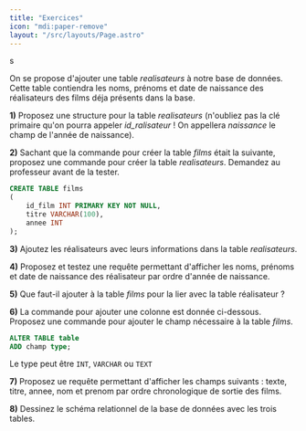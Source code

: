```yaml
---
title: "Exercices"
icon: "mdi:paper-remove"
layout: "/src/layouts/Page.astro"
---
```

s

On se propose d'ajouter une table _realisateurs_ à notre base de données.
Cette table contiendra les noms, prénoms et date de naissance des réalisateurs
des films déja présents dans la base.

**1)** Proposez une structure pour la table _realisateurs_ (n'oubliez pas la
clé primaire qu'on pourra appeler _id_ralisateur_ ! On appellera _naissance_
le champ de l'année de naissance).

**2)** Sachant que la commande pour créer la table _films_ était la suivante,
proposez une commande pour créer la table _realisateurs_. Demandez au
professeur avant de la tester.
    
```sql
CREATE TABLE films
(
    id_film INT PRIMARY KEY NOT NULL,
    titre VARCHAR(100),
    annee INT
);
```

**3)** Ajoutez les réalisateurs avec leurs informations dans la table
_realisateurs_.

**4)** Proposez et testez une requête permettant d'afficher les noms, prénoms
et date de naissance des réalisateur par ordre d'année de naissance.

**5)** Que faut-il ajouter à la table _films_ pour la lier avec la table
réalisateur ?

**6)** La commande pour ajouter une colonne est donnée ci-dessous. Proposez
une commande pour ajouter le champ nécessaire à la table _films_.
    
```sql
ALTER TABLE table
ADD champ type;
```

Le type peut être `INT`, `VARCHAR` ou `TEXT`

**7)** Proposez ue requête permettant d'afficher les champs suivants : texte,
titre, annee, nom et prenom par ordre chronologique de sortie des films.

**8)** Dessinez le schéma relationnel de la base de données avec les trois
tables.